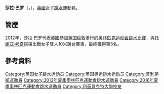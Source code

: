{{noteTA|G1=Aquatics}}
{{Infobox sportsperson
|image       = Sarah Barrow.jpg
|caption     =
|name        = 莎拉·巴罗
|english_name = {{lang|en|Sarah Barrow}}
|nickname    =
|birth_date  ={{birth_date_and_age|1988|10|22}}<ref name="BSwim">{{cite web|url=http://www.swimming.org/britishswimming/diving/world-class-podium/sarah-barrow/553|title=Sarah Barrow|publisher=British Swimming}}{{dead link|date=2018年4月 |bot=InternetArchiveBot |fix-attempted=yes }}</ref>
|birth_place = {{GBR}}[[普利茅斯|普利茅斯]]<ref name="BSwim"/>
|residence   = 
|height      = 
|weight      =
|retired     =
|country       = {{GBR}}
|sport         = [[跳水|跳水]]
|event         = 10米跳台
|rank          =
|club          = 普利茅斯跳水俱樂部
|collegeteam   =
|partner       = 
|formerpartner =
|coach         = Andy Banks
|medaltemplates= <!-- see [[Template:MedalRelatedTemplates|Template:MedalRelatedTemplates]] -->
<!-- 
{{MedalSport | 女子[[跳水|跳水]]}}
{{MedalCountry | {{GBR}}}}
-->
}}
'''莎拉·巴罗'''（{{lang-en|'''Sarah Barrow'''}}，{{bd|1988年|10月22日|catIdx=Barrow}}），[[英國|英國]]女子[[跳水|跳水]]運動員。

==簡歷==
2012年，莎拉·巴罗代表[[2012年夏季奥林匹克运动会英国代表团|英國]]參加[[英国|英国]][[倫敦|倫敦]]舉行的[[2012年夏季奥林匹克运动会|奥林匹克运动会]][[2012年夏季奧林匹克運動會跳水比賽|跳水比賽]]，與[[托妮亚·考奇|托妮亚·考奇]]搭檔出戰女子雙人10米跳台賽事，最終獲得第5名。

==參考資料==
{{Reflist}}

{{DEFAULTSORT:Barrow, Sarah}}
[[Category:英国女子跳水运动员|Category:英国女子跳水运动员]]
[[Category:英国奥运跳水运动员|Category:英国奥运跳水运动员]]
[[Category:普利茅斯運動員|Category:普利茅斯運動員]]
[[Category:2012年夏季奧林匹克運動會跳水運動員|Category:2012年夏季奧林匹克運動會跳水運動員]]
[[Category:2016年夏季奧林匹克運動會跳水運動員|Category:2016年夏季奧林匹克運動會跳水運動員]]
[[Category:利茲貝克特大學校友|Category:利茲貝克特大學校友]]